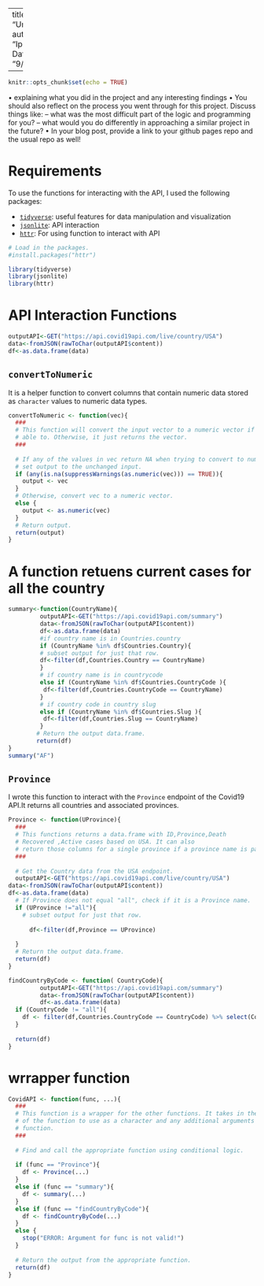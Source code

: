 
---
title: "Untitled"
author: "Ipsita Datta"
date: "9/28/2021"

---

```r
knitr::opts_chunk$set(echo = TRUE)
```
 • explaining what you did in the project and any interesting findings
 • You should also reflect on the process you went through for this project. Discuss things like:
 – what was the most difficult part of the logic and programming for you?
 – what would you do differently in approaching a similar project in the future?
• In your blog post, provide a link to your github pages repo and the usual repo as well!

# Requirements 
 To use the functions for interacting with the API, I used the following packages:

- [`tidyverse`](https://www.tidyverse.org/): useful features for data manipulation and visualization
- [`jsonlite`](https://cran.r-project.org/web/packages/jsonlite/): API interaction
- [`httr`](https://cran.r-project.org/web/packages/httr/index.html): For using function to interact with API

```r
# Load in the packages.
#install.packages("httr")

library(tidyverse)
library(jsonlite)
library(httr)
```
# API Interaction Functions
```r
outputAPI<-GET("https://api.covid19api.com/live/country/USA")
data<-fromJSON(rawToChar(outputAPI$content))
df<-as.data.frame(data)
```

## `convertToNumeric`

It is a helper function to convert columns that contain numeric data stored as `character` values to numeric data types. 

```r
convertToNumeric <- function(vec){
  ###
  # This function will convert the input vector to a numeric vector if it is 
  # able to. Otherwise, it just returns the vector.
  ###
  
  # If any of the values in vec return NA when trying to convert to numeric,
  # set output to the unchanged input.
  if (any(is.na(suppressWarnings(as.numeric(vec))) == TRUE)){
    output <- vec
  }
  # Otherwise, convert vec to a numeric vector.
  else {
    output <- as.numeric(vec)
  }
  # Return output.
  return(output)
}
```
# A function retuens current cases for all the country
```r
summary<-function(CountryName){
         outputAPI<-GET("https://api.covid19api.com/summary")
         data<-fromJSON(rawToChar(outputAPI$content))
         df<-as.data.frame(data)
         #if country name is in Countries.country
         if (CountryName %in% df$Countries.Country){
         # subset output for just that row.
         df<-filter(df,Countries.Country == CountryName)
         }
         # if country name is in countrycode
         else if (CountryName %in% df$Countries.CountryCode ){
          df<-filter(df,Countries.CountryCode == CountryName) 
         }
         # if country code in country slug
         else if (CountryName %in% df$Countries.Slug ){
          df<-filter(df,Countries.Slug == CountryName) 
         }
        # Return the output data.frame.
        return(df)
}
summary("AF")
```
## `Province`

I wrote this function to interact with the `Province` endpoint of the Covid19 API.It returns all countries and associated provinces. 

```r
Province <- function(UProvince){
  ###
  # This functions returns a data.frame with ID,Province,Death
  # Recovered ,Active cases based on USA. It can also
  # return those columns for a single province if a province name is passed.
  ###
  
  # Get the Country data from the USA endpoint.
  outputAPI<-GET("https://api.covid19api.com/live/country/USA")
data<-fromJSON(rawToChar(outputAPI$content))
df<-as.data.frame(data)
  # If Province does not equal "all", check if it is a Province name.
  if (UProvince !="all"){
    # subset output for just that row.
    
      df<-filter(df,Province == UProvince)
    
  }
  # Return the output data.frame.
  return(df)
}
```

```r
findCountryByCode <- function( CountryCode){
         outputAPI<-GET("https://api.covid19api.com/summary")
         data<-fromJSON(rawToChar(outputAPI$content))
         df<-as.data.frame(data)
  if (CountryCode != "all"){
    df <- filter(df,Countries.CountryCode == CountryCode) %>% select(Countries.Country,everything())
  }
  
  return(df)
}


```
# wrrapper function

```r
CovidAPI <- function(func, ...){
  ###
  # This function is a wrapper for the other functions. It takes in the name
  # of the function to use as a character and any additional arguments for that
  # function.
  ###
  
  # Find and call the appropriate function using conditional logic.
  
  if (func == "Province"){
    df <- Province(...)
  }
  else if (func == "summary"){
    df <- summary(...)
  }
  else if (func == "findCountryByCode"){
    df <- findCountryByCode(...)
  }
  else {
    stop("ERROR: Argument for func is not valid!")
  }
  
  # Return the output from the appropriate function.
  return(df)
}
```
